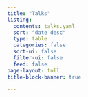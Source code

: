 ```yaml
---
title: "Talks"
listing:
  contents: talks.yaml
  sort: "date desc"
  type: table
  categories: false
  sort-ui: false
  filter-ui: false
  feed: false
page-layout: full
title-block-banner: true

---
```

